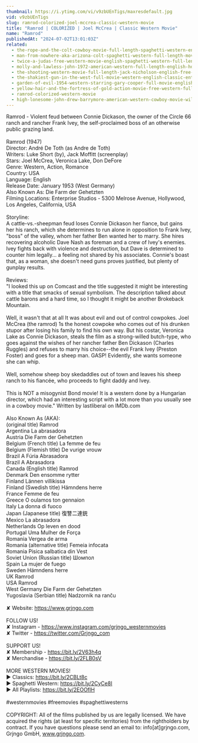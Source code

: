 ```yaml
---
thumbnail: https://i.ytimg.com/vi/v9zbUEnTigs/maxresdefault.jpg
vid: v9zbUEnTigs
slug: ramrod-colorized-joel-mccrea-classic-western-movie
title: "Ramrod | COLORIZED | Joel McCrea | Classic Western Movie"
name: "Ramrod"
publishedAt: "2024-07-02T13:01:03Z"
related:
  - the-rope-and-the-colt-cowboy-movie-full-length-spaghetti-western-english-free-full-westerns
  - man-from-nowhere-aka-arizona-colt-spaghetti-western-full-length-movie-english-hd-free-films
  - twice-a-judas-free-western-movie-english-spaghetti-western-full-length
  - molly-and-lawless-john-1972-american-western-full-length-english-hd-free-full-moves
  - the-shooting-western-movie-full-length-jack-nicholson-english-free-full-westerns
  - the-shakiest-gun-in-the-west-full-movie-western-english-classic-entire-film-full-free-movies
  - garden-of-evil-1954-western-starring-gary-cooper-full-movie-english-full-free-western-movies
  - yellow-hair-and-the-fortress-of-gold-action-movie-free-western-full-length
  - ramrod-colorized-western-movie
  - high-lonesome-john-drew-barrymore-american-western-cowboy-movie-wild-west-english
---
```


Ramrod - Violent feud between Connie Dickason, the owner of the Circle 66 ranch and rancher Frank Ivey, the self-proclaimed boss of an otherwise public grazing land.<br />
<br />
Ramrod (1947)<br />
Director: André De Toth (as Andre de Toth)<br />
Writers: Luke Short (by), Jack Moffitt (screenplay) <br />
Stars: Joel McCrea, Veronica Lake, Don DeFore<br />
Genre: Western, Action, Romance <br />
Country: USA<br />
Language: English<br />
Release Date: January 1953 (West Germany) <br />
Also Known As: Die Farm der Gehetzten <br />
Filming Locations: Enterprise Studios - 5300 Melrose Avenue, Hollywood, Los Angeles, California, USA<br />
<br />
Storyline:<br />
A cattle-vs.-sheepman feud loses Connie Dickason her fiance, but gains her his ranch, which she determines to run alone in opposition to Frank Ivey, "boss" of the valley, whom her father Ben wanted her to marry. She hires recovering alcoholic Dave Nash as foreman and a crew of Ivey's enemies. Ivey fights back with violence and destruction, but Dave is determined to counter him legally... a feeling not shared by his associates. Connie's boast that, as a woman, she doesn't need guns proves justified, but plenty of gunplay results.<br />
<br />
Reviews:<br />
"I looked this up on Comcast and the title suggested it might be interesting with a title that smacks of sexual symbolism. The description talked about cattle barons and a hard time, so I thought it might be another Brokeback Mountain.<br />
<br />
Well, it wasn't that at all It was about evil and out of control cowpokes. Joel McCrea (the ramrod) 1s the honest cowpoke who comes out of his drunken stupor after losing his family to find his own way. But his costar, Veronica Lake as Connie Dickason, steals the film as a strong-willed butch-type, who goes against the wishes of her rancher father Ben Dickason (Charles Ruggles) and refuses to marry his choice--the evil Frank Ivey (Preston Foster) and goes for a sheep man. GASP! Evidently, she wants someone she can whip.<br />
<br />
Well, somehow sheep boy skedaddles out of town and leaves his sheep ranch to his fiancée, who proceeds to fight daddy and Ivey.<br />
<br />
This is NOT a misogynist Bond movie! It is a western done by a Hungarian director, which had an interesting script with a lot more than you usually see in a cowboy movie." Written by lastliberal on IMDb.com <br />
<br />
Also Known As (AKA):<br />
(original title) Ramrod<br />
Argentina La abrasadora<br />
Austria Die Farm der Gehetzten<br />
Belgium (French title) La femme de feu<br />
Belgium (Flemish title) De vurige vrouw<br />
Brazil A Fúria Abrasadora<br />
Brazil A Abrasadora<br />
Canada (English title) Ramrod<br />
Denmark Den ensomme rytter<br />
Finland Lännen villikissa<br />
Finland (Swedish title) Hämndens herre<br />
France Femme de feu<br />
Greece O oulamos ton gennaion<br />
Italy La donna di fuoco<br />
Japan (Japanese title) 復讐二連銃<br />
Mexico La abrasadora<br />
Netherlands Op leven en dood<br />
Portugal Uma Mulher de Força<br />
Romania Vergea de arma<br />
Romania (alternative title) Femeia infocata<br />
Romania Pisica salbatica din Vest<br />
Soviet Union (Russian title) Шомпол<br />
Spain La mujer de fuego<br />
Sweden Hämndens herre<br />
UK Ramrod<br />
USA Ramrod<br />
West Germany Die Farm der Gehetzten<br />
Yugoslavia (Serbian title) Nadzornik na ranču<br />
<br />
✘ Website: https://www.grjngo.com<br />
<br />
FOLLOW US!<br />
✘ Instagram - https://www.instagram.com/grjngo_westernmovies<br />
✘ Twitter - https://twitter.com/Grjngo_com<br />
<br />
SUPPORT US!<br />
✘ Membership - https://bit.ly/2V63h4q<br />
✘ Merchandise - https://bit.ly/2FLB0sV<br />
<br />
MORE WESTERN MOVIES! <br />
► Classics: https://bit.ly/2CBLt8c <br />
► Spaghetti Western: https://bit.ly/2CyCe8I <br />
► All Playlists: https://bit.ly/2EOOfIH <br />
<br />
#westernmovies #freemovies #spaghettiwesterns<br />
<br />
COPYRIGHT: All of the films published by us are legally licensed. We have acquired the rights (at least for specific territories) from the rightholders by contract. If you have questions please send an email to: info[at]grjngo.com, Grjngo GmbH, www.grjngo.com.